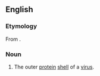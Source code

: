 ==English==
{{wikipedia}}

===Etymology===
From {{etyl|fr|en}} {{m|fr|capside}}.

===Noun===
{{en-noun}}

# The outer [[protein]] [[shell]] of a [[virus]].